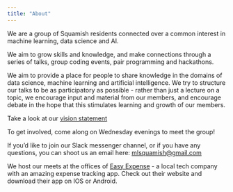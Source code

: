 ```yaml
---
title: "About"
---
```


We are a group of Squamish residents connected over a common interest in machine learning, data science and AI. 

We aim to grow skills and knowledge, and make connections through a series of talks, group coding events, pair programming and hackathons.

We aim to provide a place for people to share knowledge in the domains of data science, machine learning and artificial intelligence. We try to structure our talks to be as participatory as possible - rather than just a lecture on a topic, we encourage input and material from our members, and encourage debate in the hope that this stimulates learning and growth of our members.

Take a look at our [vision statement](https://docs.google.com/document/d/1cQ-9EJJ3YpFvz5qRgnmhSTopMyAwF2qu9y8hHny2kJk/edit?usp=sharing)

To get involved, come along on Wednesday evenings to meet the group!

If you'd like to join our Slack messenger channel, or if you have any questions, you can shoot us an email here: [mlsquamish@gmail.com](mlsquamish@gmail.com)

We host our meets at the offices of [Easy Expense](https://www.easy-expense.com/) - a local tech company with an amazing expense tracking app. Check out their website and download their app on IOS or Android. 
